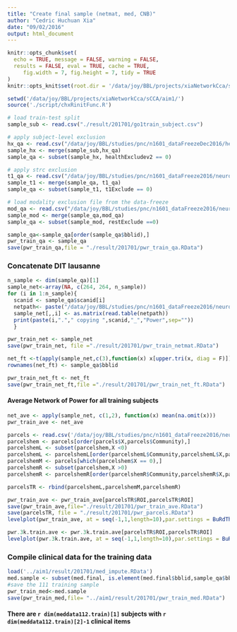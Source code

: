 ```yaml
---
title: "Create final sample (netmat, med, CNB)"
author: "Cedric Huchuan Xia"
date: "09/02/2016"
output: html_document
---
```


```r
knitr::opts_chunk$set(
  echo = TRUE, message = FALSE, warning = FALSE,
  results = FALSE, eval = TRUE, cache = TRUE,
	 fig.width = 7, fig.height = 7, tidy = TRUE
)
knitr::opts_knit$set(root.dir = '/data/joy/BBL/projects/xiaNetworkCca/sCCA/aim1/')
```


```r
setwd('/data/joy/BBL/projects/xiaNetworkCca/sCCA/aim1/')
source('./script/chxRinitFunc.R')
```

```r
# load train-test split
sample_sub <- read.csv("./result/201701/go1train_subject.csv")

# apply subject-level exclusion
hx_qa <- read.csv("/data/joy/BBL/studies/pnc/n1601_dataFreezeDec2016/health/n1601_health_20161214.csv")
sample_hx <- merge(sample_sub,hx_qa)
sample_qa <- subset(sample_hx, healthExcludev2 == 0)

# apply strc exclusion
t1_qa <- read.csv("/data/joy/BBL/studies/pnc/n1601_dataFreeze2016/neuroimaging/t1struct/n1601_t1QaData_v2.csv")
sample_t1 <- merge(sample_qa, t1_qa)
sample_qa <- subset(sample_t1, t1Exclude == 0)

# load modality exclusion file from the data-freeze
mod_qa <- read.csv("/data/joy/BBL/studies/pnc/n1601_dataFreeze2016/neuroimaging/rest/n1601_RestQAData.csv")
sample_mod <- merge(sample_qa,mod_qa)
sample_qa <- subset(sample_mod, restExclude ==0)

sample_qa<-sample_qa[order(sample_qa$bblid),]
pwr_train_qa <- sample_qa
save(pwr_train_qa,file = "./result/201701/pwr_train_qa.RData")
```


### Concatenate DIT lausanne
```r
n_sample <- dim(sample_qa)[1]
sample_net<-array(NA, c(264, 264, n_sample))
for (i in 1:n_sample){
  scanid <- sample_qa$scanid[i]
  netpath<- paste("/data/joy/BBL/studies/pnc/n1601_dataFreeze2016/neuroimaging/rest/restNetwork_264PowerPNC/264PowerPNCNetworks/",scanid,"_264PowerPNC_network.txt",sep="")
  sample_net[,,i] <- as.matrix(read.table(netpath))
  print(paste(i,"."," copying ",scanid,"_","Power",sep=""))
  }
```

```r
pwr_train_net <- sample_net
save(pwr_train_net, file ="./result/201701/pwr_train_netmat.RData")
```

```r
net_ft <-t(apply(sample_net,c(3),function(x) x[upper.tri(x, diag = F)]))
rownames(net_ft) <- sample_qa$bblid

pwr_train_net_ft <- net_ft
save(pwr_train_net_ft,file ="./result/201701/pwr_train_net_ft.RData")
```

#### Average Network of Power for all training subjects
```r
net_ave <- apply(sample_net, c(1,2), function(x) mean(na.omit(x)))
pwr_train_ave <- net_ave

parcels <- read.csv('/data/joy/BBL/studies/pnc/n1601_dataFreeze2016/neuroimaging/rest/restNetwork_power/Consensus264.csv')
parcelshem <- parcels[order(parcels$X,parcels$Community),]
parcelshemL <- subset(parcelshem,X <0)
parcelshemL <- parcelshemL[order(parcelshemL$Community,parcelshemL$X,parcelshemL$Y,parcelshemL$Z),]
parcelshemM <- parcels[which(parcelshem$X == 0),]
parcelshemR <- subset(parcelshem,X >0)
parcelshemR <- parcelshemR[order(parcelshemR$Community,parcelshemR$X,parcelshemR$Y,parcelshemR$Z),]

parcelsTR <- rbind(parcelshemL,parcelshemM,parcelshemR)

pwr_train_ave <- pwr_train_ave[parcelsTR$ROI,parcelsTR$ROI]
save(pwr_train_ave,file="./result/201701/pwr_train_ave.RData")
save(parcelsTR, file = "./result/201701/pwr_parcels.RData")
levelplot(pwr_train_ave, at = seq(-1,1,length=10),par.settings = BuRdTheme(),xlab='',ylab='',main="Power Train Set")

pwr.3k.train.ave <- pwr.3k.train.ave[parcelsTR$ROI,parcelsTR$ROI]
levelplot(pwr.3k.train.ave, at = seq(-1,1,length=10),par.settings = BuRdTheme(),xlab='',ylab='',main="Power Train Set")
```



### Compile clinical data for the training data 
``` r
load('../aim1/result/201701/med_impute.RData')
med.sample <- subset(med.final, is.element(med.final$bblid,sample_qa$bblid)) 
#save the 111 training sample
pwr_train_med<-med.sample
save(pwr_train_med,file= "../aim1/result/201701/pwr_train_med.RData")
```
#### There are `r dim(meddata112.train)[1]` subjects with `r dim(meddata112.train)[2]-1` clinical items
